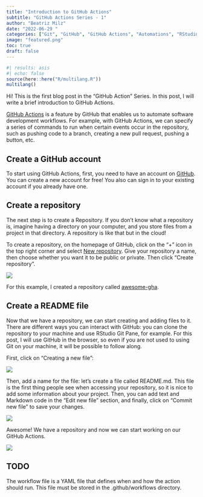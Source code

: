 ```yaml
---
title: "Introduction to GitHub Actions"
subtitle: "GitHub Actions Series - 1"
author: "Beatriz Milz"
date: "2022-06-29 "
categories: ["Git", "GitHub", "GitHub Actions", "Automations", "RStudio"]
image: "featured.png"
toc: true
draft: false
---
```


```r
#| results: asis
#| echo: false
source(here::here("R/multilang.R"))
multilang()
```

Hi!
This is the first blog post in the "GitHub Action" Series.
In this post, I will write a brief introduction to GitHub Actions.

[GitHub Actions](https://github.com/features/actions) is a feature by GitHub that enables us to automate software development workflows.
For example, with GitHub Actions, we can specify a series of commands to run when certain events occur in the repository, such as pushing code to a branch, creating a new pull request, pushing a button, etc.

## Create a GitHub account

To start using GitHub Actions, first, you need to have an account on [GitHub](https://github.com/).
You can create a new account for free!
You also can sign in to your existing account if you already have one.

## Create a repository


The next step is to create a Repository.
If you don't know what a repository is, imagine having a directory on your computer, and you store files from a project in that directory.
A repository is like that but in the cloud!


To create a repository, on the homepage of GitHub, click on the "+" icon in the top right corner and select [New repository](https://github.com/new).
Give your repository a name, then choose whether you want it to be public or private.
Then click "Create repository". 

![](images/create-repo.png){fig-align="center"}

For this example, I created a repository called [awesome-gha](https://github.com/beatrizmilz/awesome-gha).

## Create a README file

Now that we have a repository, we can start creating and adding files to it. There are different ways you can interact with GitHub: you can clone the repository to your machine and use RStudio Git Pane, for example. For this post, I will use GitHub in the browser, so even if you are not used to using Git on your machine, it will be possible to follow along. 

First, click on "Creating a new file": 

![](images/repo.png){fig-align="center"}


Then, add a name for the file: let's create a file called README.md. This file is the first thing people see when accessing your repository, so it is nice to add some information about your project. Then, you can add text and Markdown code in the "Edit new file" section, and finally, click on "Commit new file" to save your changes.


![](images/commit.png){fig-align="center"}

Awesome! We have a repository and now we can start working on our GitHub Actions.

![](images/readme.png){fig-align="center"}

## TODO

The workflow file is a YAML file that defines when and how the action should run.
This file must be stored in the .github/workflows directory.



